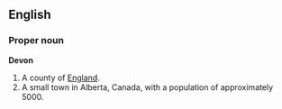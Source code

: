 ==English==
===Proper noun===
'''Devon'''

#A county of [[England]].
#A small town in Alberta, Canada, with a population of approximately 5000.
